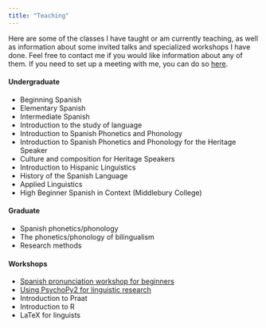 ```yaml
---
title: "Teaching"
---
```



Here are some of the classes I have taught or am currently teaching, as well as 
information about some invited talks and specialized workshops I have done. Feel 
free to contact me if you would like information about any of them. If you need 
to set up a meeting with me, you can do so <a href="https://jvcasillas.youcanbook.me/?noframe=true&skipHeaderFooter=true" data-ycbm-modal="true">here</a>.




#### Undergraduate

- Beginning Spanish
- Elementary Spanish
- Intermediate Spanish
- Introduction to the study of language
- Introduction to Spanish Phonetics and Phonology
- Introduction to Spanish Phonetics and Phonology for the Heritage Speaker
- Culture and composition for Heritage Speakers
- Introduction to Hispanic Linguistics
- History of the Spanish Language
- Applied Linguistics
- High Beginner Spanish in Context (Middlebury College)


#### Graduate

- Spanish phonetics/phonology
- The phonetics/phonology of bilingualism
- Research methods


#### Workshops

- [Spanish pronunciation workshop for beginners][clinica]
- [Using PsychoPy2 for linguistic research][psychopy]
- Introduction to Praat
- Introduction to R
- LaTeX for linguists



[clinica]: http://www.jvcasillas.com/teaching/span_clinica/index.html
[psychopy]: http://www.jvcasillas.com/teaching/psychopy/index.html





